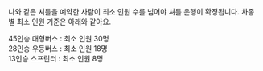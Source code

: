 
나와 같은 셔틀을 예약한 사람이 최소 인원 수를 넘어야 셔틀 운행이 확정됩니다. 차종 별 최소 인원 기준은 아래와 같아요.

45인승 대형버스 : 최소 인원 30명<br />
28인승 우등버스 : 최소 인원 18명<br />
13인승 스프린터 : 최소 인원 8명
